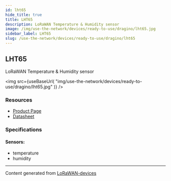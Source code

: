 ```yaml
---
id: lht65
hide_title: true
title: LHT65
description: LoRaWAN Temperature & Humidity sensor
image: /img/use-the-network/devices/ready-to-use/dragino/lht65.jpg
sidebar_label: LHT65
slug: /use-the-network/devices/ready-to-use/dragino/lht65
---
```



## LHT65

LoRaWAN Temperature & Humidity sensor

<img
src={useBaseUrl(
"img/use-the-network/devices/ready-to-use/dragino/lht65.jpg"
)}
/>

### Resources

- [Product Page](http://www.dragino.com/products/lora-lorawan-end-node/item/151-lht65.html)
- [Datasheet](http://www.dragino.com/downloads/index.php?dir=LHT65/)

### Specifications

#### Sensors:
- temperature
- humidity



---
Content generated from [LoRaWAN-devices](https://github.com/TheThingsNetwork/lorawan-devices)